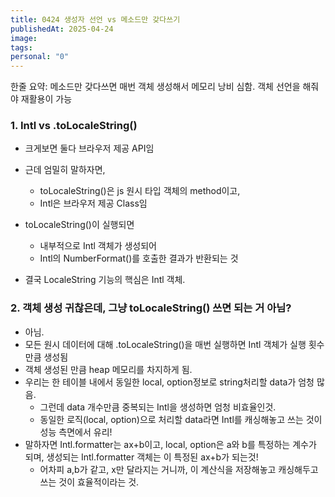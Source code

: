 ```yaml
---
title: 0424 생성자 선언 vs 메소드만 갖다쓰기
publishedAt: 2025-04-24
image: 
tags: 
personal: "0"
---
```


한줄 요약: 메소드만 갖다쓰면 매번 객체 생성해서 메모리 낭비 심함. 객체 선언을 해줘야 재활용이 가능

### 1. Intl vs .toLocaleString()

- 크게보면 둘다 브라우저 제공 API임
    
- 근데 엄밀히 말하자면,
    
    - toLocaleString()은 js 원시 타입 객체의 method이고,
    - Intl은 브라우저 제공 Class임
- toLocaleString()이 실행되면
    
    - 내부적으로 Intl 객체가 생성되어
    - Intl의 NumberFormat()를 호출한 결과가 반환되는 것
- 결국 LocaleString 기능의 핵심은 Intl 객체.
    

### 2. 객체 생성 귀찮은데, 그냥 toLocaleString() 쓰면 되는 거 아님?

- 아님.
- 모든 원시 데이터에 대해 .toLocaleString()을 매번 실행하면 Intl 객체가 실행 횟수만큼 생성됨
- 객체 생성된 만큼 heap 메모리를 차지하게 됨.
- 우리는 한 테이블 내에서 동일한 local, option정보로 string처리할 data가 엄청 많음.
    - 그런데 data 개수만큼 중복되는 Intl을 생성하면 엄청 비효율인것.
    - 동일한 로직(local, option)으로 처리할 data라면 Intl를 캐싱해놓고 쓰는 것이 성능 측면에서 유리!
- 말하자면 Intl.formatter는 ax+b이고, local, option은 a와 b를 특정하는 계수가 되며, 생성되는 Intl.formatter 객체는 이 특정된 ax+b가 되는것!
    - 어차피 a,b가 같고, x만 달라지는 거니까, 이 계산식을 저장해놓고 캐싱해두고 쓰는 것이 효율적이라는 것.